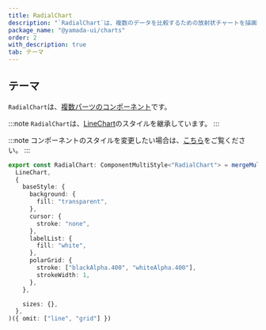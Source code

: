 ```yaml
---
title: RadialChart
description: "`RadialChart`は、複数のデータを比較するための放射状チャートを描画するコンポーネントです。"
package_name: "@yamada-ui/charts"
order: 2
with_description: true
tab: テーマ
---
```


## テーマ

`RadialChart`は、[複数パーツのコンポーネント](/styled-system/theming/component-styles#複数パーツのコンポーネント)です。

:::note
`RadialChart`は、[LineChart](/components/data-display/line-chart)のスタイルを継承しています。
:::

:::note
コンポーネントのスタイルを変更したい場合は、[こちら](/styled-system/theming/customize-theme#コンポーネントのスタイルを変更する)をご覧ください。
:::

```ts
export const RadialChart: ComponentMultiStyle<"RadialChart"> = mergeMultiStyle(
  LineChart,
  {
    baseStyle: {
      background: {
        fill: "transparent",
      },
      cursor: {
        stroke: "none",
      },
      labelList: {
        fill: "white",
      },
      polarGrid: {
        stroke: ["blackAlpha.400", "whiteAlpha.400"],
        strokeWidth: 1,
      },
    },

    sizes: {},
  },
)({ omit: ["line", "grid"] })
```
